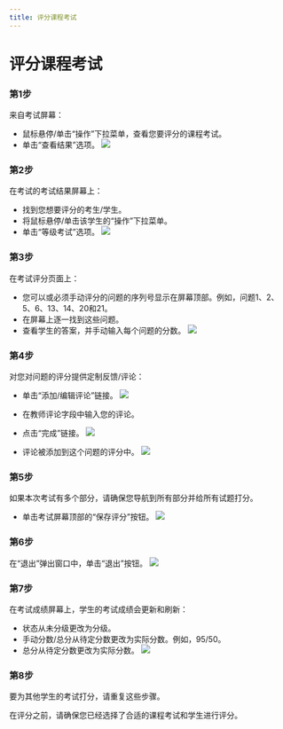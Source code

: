 ```yaml
--- 
title: 评分课程考试
--- 
```




# 评分课程考试

### 第1步
来自考试屏幕：
- 鼠标悬停/单击“操作”下拉菜单，查看您要评分的课程考试。
- 单击“查看结果”选项。
![](/img/ulearning/teacher/exam21.png)

### 第2步
在考试的考试结果屏幕上：
- 找到您想要评分的考生/学生。
- 将鼠标悬停/单击该学生的“操作”下拉菜单。
- 单击“等级考试”选项。
![](/img/ulearning/teacher/exam22.png)

### 第3步
在考试评分页面上：
- 您可以或必须手动评分的问题的序列号显示在屏幕顶部。例如，问题1、2、5、6、13、14、20和21。
- 在屏幕上逐一找到这些问题。
- 查看学生的答案，并手动输入每个问题的分数。
![](/img/ulearning/teacher/exam23.png)

### 第4步
对您对问题的评分提供定制反馈/评论：
- 单击“添加/编辑评论”链接。
![](/img/ulearning/teacher/exam24.png)

- 在教师评论字段中输入您的评论。
- 点击“完成”链接。
![](/img/ulearning/teacher/exam25.png)

- 评论被添加到这个问题的评分中。
![](/img/ulearning/teacher/exam26.png)

### 第5步
如果本次考试有多个部分，请确保您导航到所有部分并给所有试题打分。
- 单击考试屏幕顶部的“保存评分”按钮。
![](/img/ulearning/teacher/exam27.png)

### 第6步
在“退出”弹出窗口中，单击“退出”按钮。
![](/img/ulearning/teacher/exam28.png)

### 第7步
在考试成绩屏幕上，学生的考试成绩会更新和刷新：
- 状态从未分级更改为分级。
- 手动分数/总分从待定分数更改为实际分数。例如，95/50。
- 总分从待定分数更改为实际分数。
![](/img/ulearning/teacher/exam29.png)

### 第8步
要为其他学生的考试打分，请重复这些步骤。

在评分之前，请确保您已经选择了合适的课程考试和学生进行评分。
